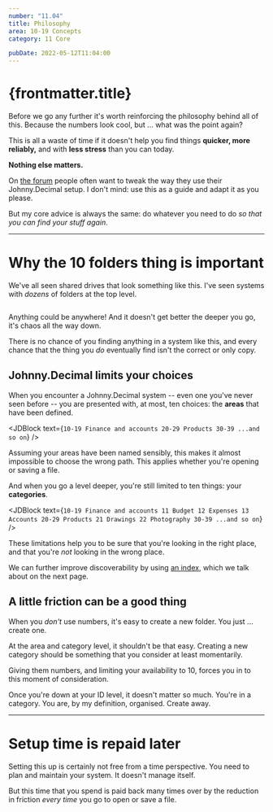 ```yaml
---
number: "11.04"
title: Philosophy
area: 10-19 Concepts
category: 11 Core

pubDate: 2022-05-12T11:04:00
---
```



# {frontmatter.title}

Before we go any further it's worth reinforcing the philosophy behind all of this. Because the numbers look cool, but ... what was the point again?

This is all a waste of time if it doesn't help you find things **quicker, more reliably,** and with **less stress** than you can today.

**Nothing else matters.**

On [the forum](/20-29-community/21-forums-and-chat/21.01-the-forum/) people often want to tweak the way they use their Johnny.Decimal setup. I don't mind: use this as a guide and adapt it as you please.

But my core advice is always the same: do whatever you need to do _so that you can find your stuff again_.

---

# Why the 10 folders thing is important

We've all seen shared drives that look something like this. I've seen systems with _dozens_ of folders at the top level.

<img srcset="/img/11.04-hotmess.gif 2x" />

Anything could be anywhere! And it doesn't get better the deeper you go, it's chaos all the way down.

There is no chance of you finding anything in a system like this, and every chance that the thing you _do_ eventually find isn't the correct or only copy.

## Johnny.Decimal limits your choices

When you encounter a Johnny.Decimal system -- even one you've never seen before -- you are presented with, at most, ten choices: the **areas** that have been defined.

<JDBlock
  text={`
10-19 Finance and accounts
20-29 Products
30-39 ...and so on
`}
/>

Assuming your areas have been named sensibly, this makes it almost impossible to choose the wrong path. This applies whether you're opening or saving a file.

And when you go a level deeper, you're still limited to ten things: your **categories**.

<JDBlock
  text={`
10-19 Finance and accounts
   11 Budget
   12 Expenses
   13 Accounts
20-29 Products
   21 Drawings
   22 Photography
30-39 ...and so on
`}
/>

These limitations help you to be sure that you're looking in the right place, and that you're _not_ looking in the wrong place.

We can further improve discoverability by using [an index](/10-19-concepts/11-core/11.05-the-index/), which we talk about on the next page.

## A little friction can be a good thing

When you _don't_ use numbers, it's easy to create a new folder. You just ... create one.

At the area and category level, it shouldn't be that easy. Creating a new category should be something that you consider at least momentarily.

Giving them numbers, and limiting your availability to 10, forces you in to this moment of consideration.

Once you're down at your ID level, it doesn't matter so much. You're in a category. You are, by my definition, organised. Create away.

---

# Setup time is repaid later

Setting this up is certainly not free from a time perspective. You need to plan and maintain your system. It doesn't manage itself.

But this time that you spend is paid back many times over by the reduction in friction _every time_ you go to open or save a file.
